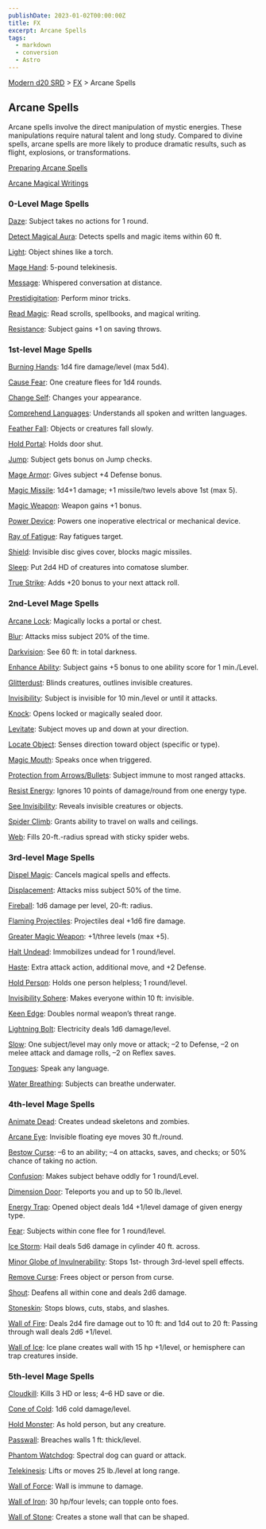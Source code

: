 ```yaml
---
publishDate: 2023-01-02T00:00:00Z
title: FX
excerpt: Arcane Spells
tags:
  - markdown
  - conversion
  - Astro
---
```


[Modern d20 SRD](/#modernD20) > [FX](modern-d20-srd-fx-index) > Arcane Spells

## Arcane Spells

Arcane spells involve the direct manipulation of mystic energies. These manipulations require natural talent and long study. Compared to divine spells, arcane spells are more likely to produce dramatic results, such as flight, explosions, or transformations.

[Preparing Arcane Spells](modern-d20-srd-fx-preparing-arcane-spells)

[Arcane Magical Writings](modern-d20-srd-fx-arcane-magical-writings)

### 0-Level Mage Spells

[Daze](modern-d20-srd-fx-daze): Subject takes no actions for 1 round.

[Detect Magical Aura](modern-d20-srd-fx-detect-magical-aura): Detects spells and magic items within 60 ft.

[Light](modern-d20-srd-fx-light): Object shines like a torch.

[Mage Hand](modern-d20-srd-fx-mage-hand): 5-pound telekinesis.

[Message](modern-d20-srd-fx-message): Whispered conversation at distance.

[Prestidigitation](modern-d20-srd-fx-prestidigitation): Perform minor tricks.

[Read Magic](modern-d20-srd-fx-read-magic): Read scrolls, spellbooks, and magical writing.

[Resistance](modern-d20-srd-fx-resistance): Subject gains +1 on saving throws.

### 1st-level Mage Spells

[Burning Hands](modern-d20-srd-fx-burning-hands): 1d4 fire damage/level (max 5d4).

[Cause Fear](modern-d20-srd-fx-cause-fear): One creature flees for 1d4 rounds.

[Change Self](modern-d20-srd-fx-change-self): Changes your appearance.

[Comprehend Languages](modern-d20-srd-fx-comprehend-languages): Understands all spoken and written languages.

[Feather Fall](modern-d20-srd-fx-feather-fall): Objects or creatures fall slowly.

[Hold Portal](modern-d20-srd-fx-hold-portal): Holds door shut.

[Jump](modern-d20-srd-fx-jump): Subject gets bonus on Jump checks.

[Mage Armor](modern-d20-srd-fx-mage-armor): Gives subject +4 Defense bonus.

[Magic Missile](modern-d20-srd-fx-magic-missile): 1d4+1 damage; +1 missile/two levels above 1st (max 5).

[Magic Weapon](modern-d20-srd-fx-magic-weapon): Weapon gains +1 bonus.

[Power Device](modern-d20-srd-fx-power-device): Powers one inoperative electrical or mechanical device.

[Ray of Fatigue](modern-d20-srd-fx-ray-of-fatigue): Ray fatigues target.

[Shield](modern-d20-srd-fx-shield): Invisible disc gives cover, blocks magic missiles.

[Sleep](modern-d20-srd-fx-sleep): Put 2d4 HD of creatures into comatose slumber.

[True Strike](modern-d20-srd-fx-true-strike): Adds +20 bonus to your next attack roll.

### 2nd-Level Mage Spells

[Arcane Lock](modern-d20-srd-fx-arcane-lock): Magically locks a portal or chest.

[Blur](modern-d20-srd-fx-blur): Attacks miss subject 20% of the time.

[Darkvision](modern-d20-srd-fx-darkvision): See 60 ft: in total darkness.

[Enhance Ability](modern-d20-srd-fx-enhance-ability): Subject gains +5 bonus to one ability score for 1 min./Level.

[Glitterdust](modern-d20-srd-fx-glitterdust): Blinds creatures, outlines invisible creatures.

[Invisibility](modern-d20-srd-fx-invisibility): Subject is invisible for 10 min./level or until it attacks.

[Knock](modern-d20-srd-fx-knock): Opens locked or magically sealed door.

[Levitate](modern-d20-srd-fx-levitate): Subject moves up and down at your direction.

[Locate Object](modern-d20-srd-fx-locate-object): Senses direction toward object (specific or type).

[Magic Mouth](modern-d20-srd-fx-magic-mouth): Speaks once when triggered.

[Protection from Arrows/Bullets](modern-d20-srd-fx-protection-from-arrows-bullets): Subject immune to most ranged attacks.

[Resist Energy](modern-d20-srd-fx-resist-energy): Ignores 10 points of damage/round from one energy type.

[See Invisibility](modern-d20-srd-fx-see-invisibility): Reveals invisible creatures or objects.

[Spider Climb](modern-d20-srd-fx-spider-climb): Grants ability to travel on walls and ceilings.

[Web](modern-d20-srd-fx-web): Fills 20-ft.-radius spread with sticky spider webs.

### 3rd-level Mage Spells

[Dispel Magic](modern-d20-srd-fx-dispel-magic): Cancels magical spells and effects.

[Displacement](modern-d20-srd-fx-displacement): Attacks miss subject 50% of the time.

[Fireball](modern-d20-srd-fx-fireball): 1d6 damage per level, 20-ft: radius.

[Flaming Projectiles](modern-d20-srd-fx-flaming-projectiles): Projectiles deal +1d6 fire damage.

[Greater Magic Weapon](modern-d20-srd-fx-greater-magic-weapon): +1/three levels (max +5).

[Halt Undead](modern-d20-srd-fx-halt-undead): Immobilizes undead for 1 round/level.

[Haste](modern-d20-srd-fx-haste): Extra attack action, additional move, and +2 Defense.

[Hold Person](modern-d20-srd-fx-hold-person): Holds one person helpless; 1 round/level.

[Invisibility Sphere](modern-d20-srd-fx-invisibility): Makes everyone within 10 ft: invisible.

[Keen Edge](modern-d20-srd-fx-keen-edge): Doubles normal weapon’s threat range.

[Lightning Bolt](modern-d20-srd-fx-lightning-bolt): Electricity deals 1d6 damage/level.

[Slow](modern-d20-srd-fx-slow): One subject/level may only move or attack; –2 to Defense, –2 on melee attack and damage rolls, –2 on Reflex saves.

[Tongues](modern-d20-srd-fx-tongues): Speak any language.

[Water Breathing](modern-d20-srd-fx-water-breathing): Subjects can breathe underwater.

### 4th-level Mage Spells

[Animate Dead](modern-d20-srd-fx-animate-dead): Creates undead skeletons and zombies.

[Arcane Eye](modern-d20-srd-fx-arcane-eye): Invisible floating eye moves 30 ft./round.

[Bestow Curse](modern-d20-srd-fx-bestow-curse): –6 to an ability; –4 on attacks, saves, and checks; or 50% chance of taking no action.

[Confusion](modern-d20-srd-fx-confusion): Makes subject behave oddly for 1 round/Level.

[Dimension Door](modern-d20-srd-fx-dimension-door): Teleports you and up to 50 lb./level.

[Energy Trap](modern-d20-srd-fx-energy-trap): Opened object deals 1d4 +1/level damage of given energy type.

[Fear](modern-d20-srd-fx-fear): Subjects within cone flee for 1 round/level.

[Ice Storm](modern-d20-srd-fx-ice-storm): Hail deals 5d6 damage in cylinder 40 ft. across.

[Minor Globe of Invulnerability](modern-d20-srd-fx-minor-globe-of-invulnerability): Stops 1st- through 3rd-level spell effects.

[Remove Curse](modern-d20-srd-fx-remove-curse): Frees object or person from curse.

[Shout](modern-d20-srd-fx-shout): Deafens all within cone and deals 2d6 damage.

[Stoneskin](modern-d20-srd-fx-stoneskin): Stops blows, cuts, stabs, and slashes.

[Wall of Fire](modern-d20-srd-fx-wall-of-fire): Deals 2d4 fire damage out to 10 ft: and 1d4 out to 20 ft: Passing through wall deals 2d6 +1/level.

[Wall of Ice](modern-d20-srd-fx-wall-of-ice): Ice plane creates wall with 15 hp +1/level, or hemisphere can trap creatures inside.

### 5th-level Mage Spells

[Cloudkill](modern-d20-srd-fx-cloudkill): Kills 3 HD or less; 4–6 HD save or die.

[Cone of Cold](modern-d20-srd-fx-cone-of-cold): 1d6 cold damage/level.

[Hold Monster](modern-d20-srd-fx-hold-monster): As hold person, but any creature.

[Passwall](modern-d20-srd-fx-passwall): Breaches walls 1 ft: thick/level.

[Phantom Watchdog](modern-d20-srd-fx-phantom-watchdog): Spectral dog can guard or attack.

[Telekinesis](modern-d20-srd-fx-telekinesis): Lifts or moves 25 lb./level at long range.

[Wall of Force](modern-d20-srd-fx-wall-of-force): Wall is immune to damage.

[Wall of Iron](modern-d20-srd-fx-wall-of-iron): 30 hp/four levels; can topple onto foes.

[Wall of Stone](modern-d20-srd-fx-wall-of-stone): Creates a stone wall that can be shaped.

